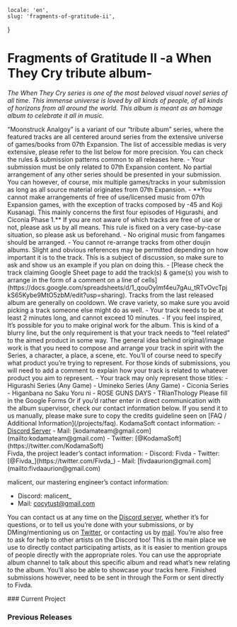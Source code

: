     locale: 'en',
    slug: 'fragments-of-gratitude-ii',
}

# Fragments of Gratitude II -a When They Cry tribute album-

*The When They Cry series is one of the most beloved visual novel series of all time. This immense universe is loved by all kinds of people, of all kinds of horizons from all around the world. This album is meant as an homage album to celebrate it all in music.*

<WrappableParagraph title="Presentation">
“Moonstruck Analgoy” is a variant of  our “tribute album” series, where the featured tracks are all centered around series from the extensive universe of games/books from 07th Expansion. The list of accessible medias is very extensive, please refer to the list below for more precision.
</WrappableParagraph>

<WrappableParagraph title="General KodamaSounds Specific Rules">
    <CtaButton link='/projects/faq' icon='book'>
        <span>You can check the rules & submission patterns common to all releases here.</span>
    </CtaButton>
</WrappableParagraph>

<WrappableParagraph title="Fragments of Gratitude Specific Music Rules">
- Your submission must be only related to 07th Expansion content. No partial arrangement of any other series should be presented in your submission. You can however, of course, mix multiple games/tracks in your submission as long as all source material originates from 07th Expansion.
- **You cannot make arrangements of free of use/licensed music from 07th Expansion games, with the exception of tracks composed by -45 and Koji Kusanagi. This mainly concerns the first four episodes of Higurashi, and Ciconia Phase 1.** If you are not aware of which tracks are free of use or not, please ask us by all means. This rule is fixed on a very case-by-case situation, so please ask us beforehand.
- No original music from fangames should be arranged.
- You cannot re-arrange tracks from other doujin albums. Slight and obvious references may be permitted depending on how important it is to the track. This is a subject of discussion, so make sure to ask and show us an example if you plan on doing this.
- [Please check the track claiming Google Sheet page to add the track(s) & game(s) you wish to arrange in the form of a comment on a line of cells](https://docs.google.com/spreadsheets/d/1_qouOyImf4eu7gAu_tRTvOvcTpjkS65Kybe9MtO5zbM/edit?usp=sharing). Tracks from the last released album are generally on cooldown. We crave variety, so make sure you avoid picking a track someone else might do as well.
- Your track needs to be at least 2 minutes long, and cannot exceed 10 minutes.
- If you feel inspired, It’s possible for you to make original work for the album. This is kind of a blurry line, but the only requirement is that your track needs to “feel related” to the aimed product in some way. The general idea behind original/image work is that you need to compose and arrange your track in spirit with the Series, a character, a place, a scene, etc. You’ll of course need to specify what product you’re trying to represent. For those kinds of submissions, you will need to add a comment to explain how your track is related to whatever product you aim to represent.
- Your track may only represent those titles:
    - Higurashi Series (Any Game)
    - Umineko Series (Any Game)
    - Ciconia Series
    - Higanbana no Saku Yoru ni
    - ROSE GUNS DAYS
    - TRianThology
</WrappableParagraph>

<WrappableParagraph title="Track Submission">
<CtaButton link='https://forms.gle/Ab5JVJAZsPt7yYPG6' icon='envelope'>
    <span>Please fill in the Google Forms</span>
</CtaButton>
Or if you’d rather enter in direct communication with the album supervisor, check our contact information below. If you send it to us manually, please make sure to copy the credits guideline seen on [FAQ / Additional Information](/projects/faq).
</WrappableParagraph>

<WrappableParagraph title="Contact (Questions / Submissions)">
KodamaSoft contact information:
- <a href="/discord">Discord Server</a> 
- Mail: [kodamateam@gmail.com](mailto:kodamateam@gmail.com)
- Twitter: [@KodamaSoft](https://twitter.com/KodamaSoft)

<br/>
Fivda, the project leader’s contact information:
- Discord: Fivda
- Twitter: [@Fivda_](https://twitter.com/Fivda_)
- Mail: [fivdaaurion@gmail.com](mailto:fivdaaurion@gmail.com)

malicent, our mastering engineer’s contact information:
- Discord: malicent_
- Mail: [cocytust@gmail.com](mailto:cocytust@gmail.com)

You can contact us at any time on the <a href="/discord">Discord server</a>, whether it’s for questions, or to tell us you’re done with your submissions, or by DMing/mentioning us on [Twitter](https://twitter.com/KodamaSoft), or contacting us by [mail](mailto:kodamateam@gmail.com). You’re also free to ask for help to other artists on the Discord too! This is the main place we use to directly contact participating artists, as it is easier to mention groups of people directly with the appropriate roles. You can use the appropriate album channel to talk about this specific album and read what’s new relating to the album. You’ll also be able to showcase your tracks here. Finished submissions however, need to be sent in through the Form or sent directly to Fivda.
</WrappableParagraph>

<WrappableParagraph title="Releases Information">
### Current Project
<ProjectInformation slug="fragments-of-gratitude-ii" />

### Previous Releases
<AlbumListing slug="fragments-of-gratitude" />
</WrappableParagraph>

